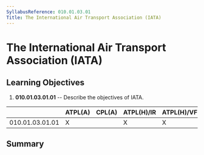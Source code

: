 ```yaml
---
SyllabusReference: 010.01.03.01
Title: The International Air Transport Association (IATA)
---
```


# The International Air Transport Association (IATA)

## Learning Objectives

1.  **010.01.03.01.01** -- Describe the objectives of IATA.

|                 | ATPL(A) | CPL(A) | ATPL(H)/IR | ATPL(H)/VFR | CPL(H) | IR  | CBIR(A) |
| --------------- | ------- | ------ | ---------- | ----------- | ------ | --- | ------- |
| 010.01.03.01.01 | X       |        | X          | X           |        |     |         |

## Summary
